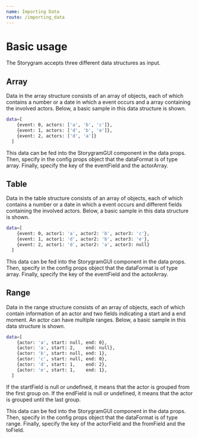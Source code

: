 ```yaml
---
name: Importing Data
route: /importing_data
---
```


# Basic usage

The Storygram accepts three different data structures as input.

## Array

Data in the array structure consists of an array of objects, each of which contains a number or a date in which a event occurs and a array containing the involved actors. Below, a basic sample in this data structure is shown. 

```sh
data=[
    {event: 0, actors: ['a', 'b', 'c']},
    {event: 1, actors: ['d', 'b', 'e']},
    {event: 2, actors: ['d', 'a']}
  ]
```

This data can be fed into the StorygramGUI component in the data props. Then, specify in the config props object that the dataFormat is of type array. Finally, specify the key of the eventField and the actorArray.

<Playground>
  <StorygramGUI data={[
    {event: 0, actors: ['a', 'b', 'c']},
    {event: 1, actors: ['d', 'b', 'e']},
    {event: 2, actors: ['d', 'a']}
  ]}
  config={ {
    dataFormat: 'array',
    eventField: 'event',
    actorArrayField: 'actors',
  }}></StorygramGUI>
</Playground>

## Table

Data in the table structure consists of an array of objects, each of which contains a number or a date in which a event occurs and different fields containing the involved actors. Below, a basic sample in this data structure is shown. 

```sh
data=[
    {event: 0, actor1: 'a', actor2: 'b', actor3: 'c'},
    {event: 1, actor1: 'd', actor2: 'b', actor3: 'e'},
    {event: 2, actor1: 'd', actor2: 'a', actor3: null}
  ]
```

This data can be fed into the StorygramGUI component in the data props. Then, specify in the config props object that the dataFormat is of type array. Finally, specify the key of the eventField and the actorArray.

<Playground>
  <StorygramGUI data={[
    {event: 0, actor1: 'a', actor2: 'b', actor3: 'c'},
    {event: 1, actor1: 'd', actor2: 'b', actor3: 'e'},
    {event: 2, actor1: 'd', actor2: 'a', actor3: null}
  ]}
  config={ {
    dataFormat: 'table',
    eventField: 'event',
    actorFields: ['actor1', 'actor2', 'actor3'],
  }}></StorygramGUI>
</Playground>

## Range

Data in the range structure consists of an array of objects, each of which contain information of an actor and two fields indicating a start and a end moment. An actor can have multiple ranges. Below, a basic sample in this data structure is shown. 

```sh
data=[
    {actor: 'a', start: null, end: 0},
    {actor: 'a', start: 2,    end: null},
    {actor: 'b', start: null, end: 1},
    {actor: 'c', start: null, end: 0},
    {actor: 'd', start: 1,    end: 2},
    {actor: 'e', start: 1,    end: 1},
  ]
```

If the startField is null or undefined, it means that the actor is grouped from the first group on. If the endField is null or undefined, it means that the actor is grouped until the last group.

This data can be fed into the StorygramGUI component in the data props. Then, specify in the config props object that the dataFormat is of type range. Finally, specify the key of the actorField and the fromField and the toField.

<Playground>
  <StorygramGUI data={[
    {actor: 'a', start: null, end: 0},
    {actor: 'a', start: 2,    end: null},
    {actor: 'b', start: null, end: 1},
    {actor: 'c', start: null, end: 0},
    {actor: 'd', start: 1,    end: 2},
    {actor: 'e', start: 1,    end: 1},
  ]}
  config={ {
    dataFormat: 'ranges',
    actorField: 'actor',
    startField: 'start',
    endField: 'end'
  }}></StorygramGUI>
</Playground>
